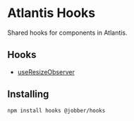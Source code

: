 # Atlantis Hooks

Shared hooks for components in Atlantis.

## Hooks

- [useResizeObserver](/hooks/use-resize-observer)

## Installing

`npm install hooks @jobber/hooks`
